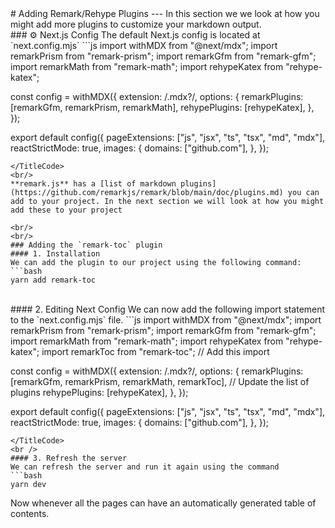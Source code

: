 
<PageTitle title="Customization" />

<Sidebar />
<MDXDocs>
  <DocsAd />
  # Adding Remark/Rehype Plugins
  <Contributors contributors={["manuanish"]} readTime={6} />
  ---
  In this section we we look at how you might add more plugins to customize your markdown output.
  <br/>
  ### ⚙️ Next.js Config
  The default Next.js config is located at `next.config.mjs`
<TitleCode title='next.config.mjs'>
```js
import withMDX from "@next/mdx";
import remarkPrism from "remark-prism";
import remarkGfm from "remark-gfm";
import remarkMath from "remark-math";
import rehypeKatex from "rehype-katex";

const config = withMDX({
extension: /\.mdx?/,
options: {
remarkPlugins: [remarkGfm, remarkPrism, remarkMath],
rehypePlugins: [rehypeKatex],
},
});

export default config({
  pageExtensions: ["js", "jsx", "ts", "tsx", "md", "mdx"],
  reactStrictMode: true,
  images: {
    domains: ["github.com"],
  },
});

````
</TitleCode>
<br/>
**remark.js** has a [list of markdown plugins](https://github.com/remarkjs/remark/blob/main/doc/plugins.md) you can add to your project. In the next section we will look at how you might add these to your project

<br/>
<br/>
### Adding the `remark-toc` plugin
#### 1. Installation
We can add the plugin to our project using the following command:
```bash
yarn add remark-toc
````

<br />
#### 2. Editing Next Config
We can now add the following import statement to the `next.config.mjs` file.
<TitleCode title='next.config.mjs'>
```js
import withMDX from "@next/mdx";
import remarkPrism from "remark-prism";
import remarkGfm from "remark-gfm";
import remarkMath from "remark-math";
import rehypeKatex from "rehype-katex";
import remarkToc from "remark-toc"; // Add this import

const config = withMDX({
extension: /\.mdx?/,
options: {
remarkPlugins: [remarkGfm, remarkPrism, remarkMath, remarkToc], // Update the list of plugins
rehypePlugins: [rehypeKatex],
},
});

export default config({
  pageExtensions: ["js", "jsx", "ts", "tsx", "md", "mdx"],
  reactStrictMode: true,
  images: {
    domains: ["github.com"],
  },
});

````
</TitleCode>
<br />
#### 3. Refresh the server
We can refresh the server and run it again using the command
```bash
yarn dev
````

Now whenever all the pages can have an automatically generated table of contents.

<br/>
<br/>
<br/>
<NextPage
  nextPage="Deployment Guides"
  previousPage="Creating your own components"
  prevHref="/docs/customization/adding-components"
  nextHref="/docs/deployment/"
/>
</MDXDocs>

